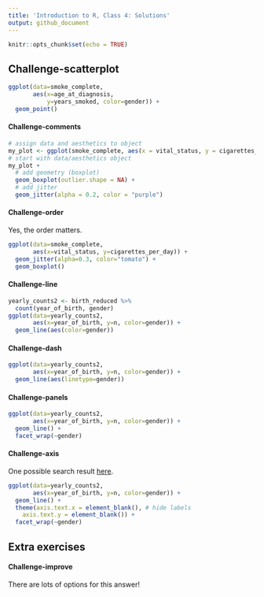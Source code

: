 ```yaml
---
title: 'Introduction to R, Class 4: Solutions'
output: github_document
---
```

  
<!--class4_solutions.md is generated from class4_solutions.Rmd. Please edit that file -->
  
  ```r
knitr::opts_chunk$set(echo = TRUE)
```

## Challenge-scatterplot
```r
ggplot(data=smoke_complete,
       aes(x=age_at_diagnosis, 
           y=years_smoked, color=gender)) +
  geom_point()
```

#### Challenge-comments
```r
# assign data and aesthetics to object
my_plot <- ggplot(smoke_complete, aes(x = vital_status, y = cigarettes_per_day))
# start with data/aesthetics object
my_plot +
  # add geometry (boxplot)
  geom_boxplot(outlier.shape = NA) +
  # add jitter
  geom_jitter(alpha = 0.2, color = "purple")
```

#### Challenge-order
Yes, the order matters.
```r
ggplot(data=smoke_complete,
       aes(x=vital_status, y=cigarettes_per_day)) +
  geom_jitter(alpha=0.3, color="tomato") +
  geom_boxplot()
```

#### Challenge-line
```r
yearly_counts2 <- birth_reduced %>%
  count(year_of_birth, gender)
ggplot(data=yearly_counts2, 
       aes(x=year_of_birth, y=n, color=gender)) +
  geom_line(aes(color=gender))
```

#### Challenge-dash
```r
ggplot(data=yearly_counts2, 
       aes(x=year_of_birth, y=n, color=gender)) +
  geom_line(aes(linetype=gender))
```

#### Challenge-panels
```r
ggplot(data=yearly_counts2, 
       aes(x=year_of_birth, y=n, color=gender)) +
  geom_line() +
  facet_wrap(~gender)
```

#### Challenge-axis
One possible search result [here](http://www.sthda.com/english/wiki/ggplot2-axis-ticks-a-guide-to-customize-tick-marks-and-labels#set-the-position-of-tick-marks).
```r
ggplot(data=yearly_counts2, 
       aes(x=year_of_birth, y=n, color=gender)) +
  geom_line() +
  theme(axis.text.x = element_blank(), # hide labels
    axis.text.y = element_blank()) +
  facet_wrap(~gender)
```

## Extra exercises

#### Challenge-improve
There are lots of options for this answer!
